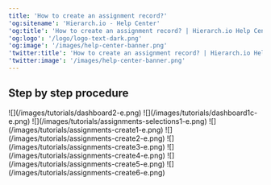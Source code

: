 ```yaml
---
title: 'How to create an assignment record?'
'og:sitename': 'Hierarch.io - Help Center'
'og:title': 'How to create an assignment record? | Hierarch.io Help Center'
'og:logo': '/logo/logo-text-dark.png'
'og:image': '/images/help-center-banner.png'
'twitter:title': 'How to create an assignment record? | Hierarch.io Help Center'
'twitter:image': '/images/help-center-banner.png'
---
```


## Step by step procedure

<Steps>
  <Step title="Go to &#x22;Dashboard&#x22;">
    ![](/images/tutorials/dashboard2-e.png)
  </Step>

  <Step title="Click your &#x22;company name&#x22;">
    ![](/images/tutorials/dashboard1c-e.png)
  </Step>

  <Step title="Click &#x22;Sales > Assignments&#x22; from the sidebar.">
    ![](/images/tutorials/assignments-selections1-e.png)
  </Step>

  <Step title="Click the &#x22;Add&#x22; button above the kanban board.">
    ![](/images/tutorials/assignments-create1-e.png)
  </Step>

  <Step title="Fill up the field forms.">
    ![](/images/tutorials/assignments-create2-e.png)
  </Step>

  <Step title="Assign &#x22;Handbooks&#x22; by clicking the add link. A pop-up with a selection of handbooks. Then select from there.">
    ![](/images/tutorials/assignments-create3-e.png)
  </Step>

  <Step title="Assign &#x22;Clients&#x22; by clicking the add link. A pop-up with a selection of client names. Then select from there.">
    ![](/images/tutorials/assignments-create4-e.png)
  </Step>

  <Step title="Assign &#x22;Personnel&#x22; by clicking the add link. A pop-up with a selection of personnel. Then select from there.">
    ![](/images/tutorials/assignments-create5-e.png)
  </Step>

  <Step title="Then hit &#x22;Assign&#x22; from the right sidebar.">
    ![](/images/tutorials/assignments-create6-e.png)
  </Step>
</Steps>